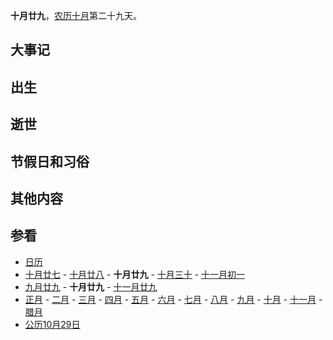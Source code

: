 {{Lunar10Calendar}}
'''十月廿九'''，[[农历|农历]][[十月_(农历)|十月]]第二十九天。

==大事记==

==出生==

==逝世==

==节假日和习俗==

==其他内容==

==参看==
*[[历史上的今天|日历]]
*[[十月廿七|十月廿七]] - [[十月廿八|十月廿八]] - '''十月廿九''' - [[十月三十|十月三十]] - [[十一月初一|十一月初一]]
*[[九月廿九|九月廿九]] - '''十月廿九''' - [[十一月廿九|十一月廿九]]
*[[正月|正月]] - [[二月_(农历)|二月]] - [[三月_(农历)|三月]] - [[四月_(农历)|四月]] - [[五月_(农历)|五月]] - [[六月_(农历)|六月]] - [[七月_(农历)|七月]] - [[八月_(农历)|八月]] - [[九月_(农历)|九月]] - [[十月_(农历)|十月]] - [[十一月_(农历)|十一月]] - [[腊月|腊月]]
*[[公历|公历]][[10月29日|10月29日]]